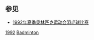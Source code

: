 {{NoteTA|G1=Badminton}}
==参见==
* [[1992年夏季奥林匹克运动会羽毛球比赛|1992年夏季奥林匹克运动会羽毛球比赛]]
{{Commons category|1992 Summer Olympics badminton players}}

[[Category:各年夏季奧林匹克運動會羽球運動員|1992]]
[[Category:1992年夏季奧林匹克運動會運動員|Badminton]]